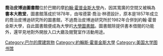 {{Infobox library
| library_name = 喬治皮博迪圖書館| name_en=George Peabody Library| image        =George-peabody-library.jpg|country         =[[美國|美國]]
| location     = [[巴爾的摩|巴爾的摩]]
| type         = [[大學圖書館|大學圖書館]]
| established  = 1878年
| num_branches =
| coordinates        = {{coord|39|17|50|N|76|36|54.3|W|region:AT-9_type:landmark|display=inline,title}}
| collection_size = 30萬
| website      =peabodyevents.library.jhu.edu}}


'''喬治皮博迪圖書館'''位於巴爾的摩[[約翰·霍普金斯大學|約翰·霍普金斯大學]]內，因其寬廣的空間又被稱為'''書本大教堂'''，圖書館落成於1878年，由埃德蒙·喬治·林德設計，原本是1857年成立的喬治皮博迪研究所的圖書館，不過喬治皮博迪研究所於1982年合併到約翰·霍普金斯大學，自此圖書館便成為大學的[[大學圖書館|大學圖書館]]。圖書館除提供書本借閱的功能外，還罕見地對外開放入口大廳及閱覽室作活動用途。

[[Category:巴尔的摩建筑物|Category:巴尔的摩建筑物]]
[[Category:約翰斯·霍普金斯大學|Category:約翰斯·霍普金斯大學]]
[[Category:美国大学图书馆|Category:美国大学图书馆]]